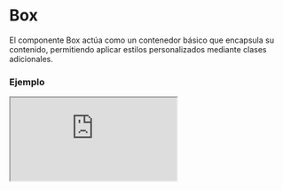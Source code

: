 # Box

El componente Box actúa como un contenedor básico que encapsula su contenido, permitiendo aplicar estilos personalizados mediante clases adicionales.


### Ejemplo

<Iframe
  minHeightIframe="30dvh"
  src="https://fenextjs-component-storybook.vercel.app/iframe.html?args=&id=box-box--index&viewMode=story"
/>

### Importacion

Para importar el componente Box, se puede hacer desde fenextjs

```tsx copy
import { Box } from "fenextjs";
```

### Parametros

| Parametro | Tipo      | Requerido | Default | Descripcion                                                |
| --------- | --------- | --------- | ------- | ---------------------------------------------------------- |
| children  | ReactNode | sí        |         | El contenido que se renderizará dentro del componente Box. |
| className | string    | no        | ""      | Clase personalizada para el componente Box.                |

### Storybook

Para ver el storybook del componente lo puede hacer con este [link](https://fenextjs-component-storybook.vercel.app/?path=/story/box-box--index)

### Usos

- Básico

```tsx copy
<Box>Este es un contenedor básico</Box>
```

- Box con clase personalizada

```tsx copy
<Box className="custom-class">Contenido con clase personalizada</Box>
```
